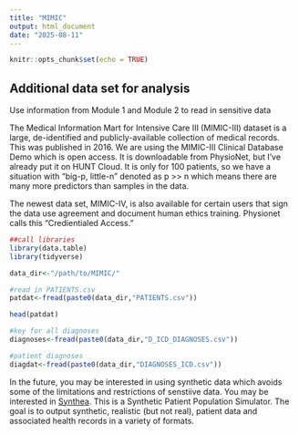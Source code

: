 ```yaml
---
title: "MIMIC"
output: html_document
date: "2025-08-11"
---
```


```r
knitr::opts_chunk$set(echo = TRUE)
```

## Additional data set for analysis

Use information from Module 1 and Module 2 to read in sensitive data 

The Medical Information Mart for Intensive Care III (MIMIC-III) dataset is a large, de-identified and publicly-available collection of medical records. This was published in 2016. We are using the MIMIC-III Clinical Database Demo which is open access. It is downloadable from PhysioNet, but I've already put it on HUNT Cloud. It is only for 100 patients, so we have a situation with "big-p, little-n” denoted as p >> n which means there are many more predictors than samples in the data.

The newest data set, MIMIC-IV, is also available for certain users that sign the data use agreement and document human ethics training. Physionet calls this "Credientialed Access."


```r
##call libraries
library(data.table)
library(tidyverse)

data_dir<-"/path/to/MIMIC/"

#read in PATIENTS.csv
patdat<-fread(paste0(data_dir,"PATIENTS.csv"))

head(patdat)

#key for all diagnoses
diagnoses<-fread(paste0(data_dir,"D_ICD_DIAGNOSES.csv"))

#patient diagnoses
diagdat<-fread(paste0(data_dir,"DIAGNOSES_ICD.csv"))
```

In the future, you may be interested in using synthetic data which avoids some of the limitations and restrictions of senstiive data. You may be interested in [Synthea](https://github.com/synthetichealth/synthea). This is a Synthetic Patient Population Simulator. The goal is to output synthetic, realistic (but not real), patient data and associated health records in a variety of formats.
